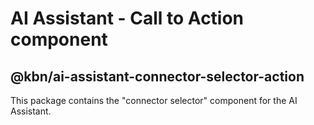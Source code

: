 # AI Assistant - Call to Action component
## @kbn/ai-assistant-connector-selector-action

This package contains the "connector selector" component for the AI Assistant.